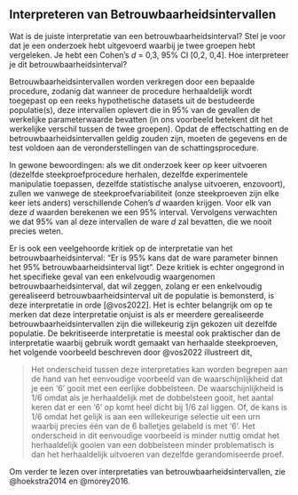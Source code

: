 
## Interpreteren van Betrouwbaarheidsintervallen

Wat is de juiste interpretatie van een betrouwbaarheidsinterval? Stel je voor dat je een onderzoek hebt uitgevoerd waarbij je twee groepen hebt vergeleken. Je hebt een Cohen's $d$ = 0,3, 95% CI [0,2, 0,4]. Hoe interpreteer je dit betrouwbaarheidsinterval? 

Betrouwbaarheidsintervallen worden verkregen door een bepaalde procedure, zodanig dat wanneer de procedure herhaaldelijk wordt toegepast op een reeks hypothetische datasets uit de bestudeerde populatie(s), deze intervallen oplevert die in 95% van de gevallen de werkelijke parameterwaarde bevatten (in ons voorbeeld betekent dit het werkelijke verschil tussen de twee groepen). Opdat de effectschatting en de betrouwbaarheidsintervallen geldig zouden zijn, moeten de gegevens en de test voldoen aan de veronderstellingen van de schattingsprocedure.

In gewone bewoordingen: als we dit onderzoek keer op keer uitvoeren (dezelfde steekproefprocedure herhalen, dezelfde experimentele manipulatie toepassen, dezelfde statistische analyse uitvoeren, enzovoort), zullen we vanwege de steekproefvariabiliteit (onze steekproeven zijn elke keer iets anders) verschillende Cohen's $d$ waarden krijgen. Voor elk van deze $d$ waarden berekenen we een 95% interval. Vervolgens verwachten we dat 95% van al deze intervallen de ware $d$ zal bevatten, die we nooit precies weten.

Er is ook een veelgehoorde kritiek op de interpretatie van het betrouwbaarheidsinterval: "Er is 95% kans dat de ware parameter binnen het 95% betrouwbaarheidsinterval ligt". Deze kritiek is echter ongegrond in het specifieke geval van een enkelvoudig waargenomen betrouwbaarheidsinterval, dat wil zeggen, zolang er een enkelvoudig gerealiseerd betrouwbaarheidsinterval uit de populatie is bemonsterd, is deze interpretatie in orde [@vos2022]. Het is echter belangrijk om op te merken dat deze interpretatie onjuist is als er meerdere gerealiseerde betrouwbaarheidsintervallen zijn die willekeurig zijn gekozen uit dezelfde populatie. De bekritiseerde interpretatie is meestal ook praktischer dan de interpretatie waarbij gebruik wordt gemaakt van herhaalde steekproeven, het volgende voorbeeld beschreven door @vos2022 illustreert dit,

> Het onderscheid tussen deze interpretaties kan worden begrepen aan de hand van het eenvoudige voorbeeld van de waarschijnlijkheid dat je een '6' gooit met een eerlijke dobbelsteen. De waarschijnlijkheid is 1/6 omdat als je herhaaldelijk met de dobbelsteen gooit, het aantal keren dat er een '6' op komt heel dicht bij 1/6 zal liggen. Of, de kans is 1/6 omdat het gelijk is aan een willekeurige selectie uit een urn waarbij precies één van de 6 balletjes gelabeld is met '6'. Het onderscheid in dit eenvoudige voorbeeld is minder nuttig omdat het herhaaldelijk gooien van een dobbelsteen minder problematisch is dan het herhaaldelijk uitvoeren van dezelfde gerandomiseerde proef.

Om verder te lezen over interpretaties van betrouwbaarheidsintervallen, zie @hoekstra2014 en @morey2016.
